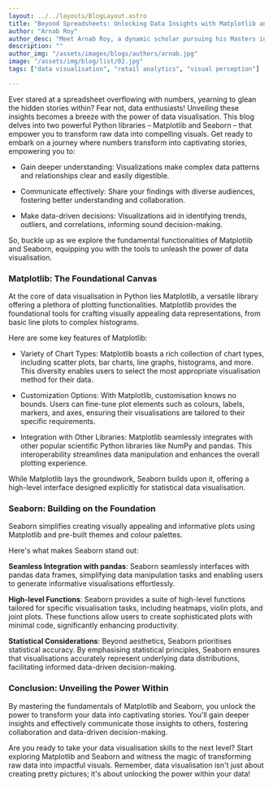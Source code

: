 ```yaml
---
layout: ../../layouts/BlogLayout.astro
title: "Beyond Spreadsheets: Unlocking Data Insights with Matplotlib and Seaborn"
author: "Arnab Roy"
author_desc: "Meet Arnab Roy, a dynamic scholar pursuing his Masters in Data Science and Management from the prestigious institutes, IIT Ropar and IIM Amritsar. With a fervent dedication to mastering the fusion of data science and business acumen, Arnab navigates the realms of academia and industry with unwavering curiosity and a relentless pursuit of excellence. His passion for unlocking insights and driving innovation propels him to explore the cutting edge of data-driven solutions, shaping the future of business intelligence."
description: ""
author_img: "/assets/images/blogs/authors/arnab.jpg"
image: "/assets/img/blog/list/02.jpg"
tags: ["data visualisation", "retail analytics", "visual perception"]

---
```


Ever stared at a spreadsheet overflowing with numbers, yearning to glean the hidden stories within? Fear not, data enthusiasts! Unveiling these insights becomes a breeze with the power of data visualisation. This blog delves into two powerful Python libraries – Matplotlib and Seaborn – that empower you to transform raw data into compelling visuals. Get ready to embark on a journey where numbers transform into captivating stories, empowering you to:

- Gain deeper understanding: Visualizations make complex data patterns and relationships clear and easily digestible.

- Communicate effectively: Share your findings with diverse audiences, fostering better understanding and collaboration.

- Make data-driven decisions: Visualizations aid in identifying trends, outliers, and correlations, informing sound decision-making.

So, buckle up as we explore the fundamental functionalities of Matplotlib and Seaborn, equipping you with the tools to unleash the power of data visualisation.

<Quote quote={quote}/>

### Matplotlib: The Foundational Canvas

At the core of data visualisation in Python lies Matplotlib, a versatile library offering a plethora of plotting functionalities. Matplotlib provides the foundational tools for crafting visually appealing data representations, from basic line plots to complex histograms.

Here are some key features of Matplotlib:

- Variety of Chart Types: Matplotlib boasts a rich collection of chart types, including scatter plots, bar charts, line graphs, histograms, and more. This diversity enables users to select the most appropriate visualisation method for their data.

- Customization Options: With Matplotlib, customisation knows no bounds. Users can fine-tune plot elements such as colours, labels, markers, and axes, ensuring their visualisations are tailored to their specific requirements.

- Integration with Other Libraries: Matplotlib seamlessly integrates with other popular scientific Python libraries like NumPy and pandas. This interoperability streamlines data manipulation and enhances the overall plotting experience.

While Matplotlib lays the groundwork, Seaborn builds upon it, offering a high-level interface designed explicitly for statistical data visualisation.

### Seaborn: Building on the Foundation

Seaborn simplifies creating visually appealing and informative plots using Matplotlib and pre-built themes and colour palettes.

Here's what makes Seaborn stand out:

**Seamless Integration with pandas**: Seaborn seamlessly interfaces with pandas data frames, simplifying data manipulation tasks and enabling users to generate informative visualisations effortlessly.

**High-level Functions**: Seaborn provides a suite of high-level functions tailored for specific visualisation tasks, including heatmaps, violin plots, and joint plots. These functions allow users to create sophisticated plots with minimal code, significantly enhancing productivity.

**Statistical Considerations**: Beyond aesthetics, Seaborn prioritises statistical accuracy. By emphasising statistical principles, Seaborn ensures that visualisations accurately represent underlying data distributions, facilitating informed data-driven decision-making.

### Conclusion: Unveiling the Power Within

By mastering the fundamentals of Matplotlib and Seaborn, you unlock the power to transform your data into captivating stories. You'll gain deeper insights and effectively communicate those insights to others, fostering collaboration and data-driven decision-making.

Are you ready to take your data visualisation skills to the next level? Start exploring Matplotlib and Seaborn and witness the magic of transforming raw data into impactful visuals. Remember, data visualisation isn't just about creating pretty pictures; it's about unlocking the power within your data!

